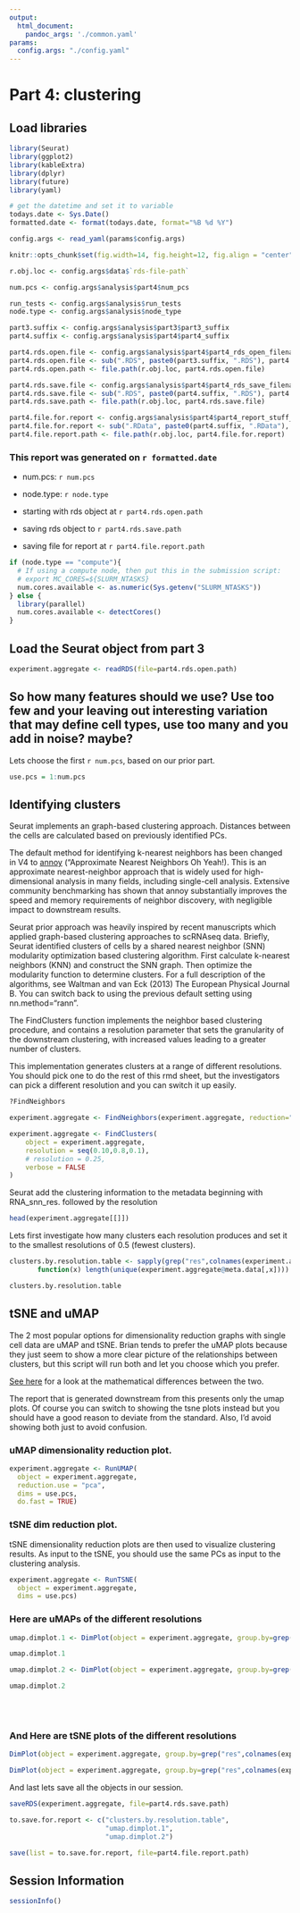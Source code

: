 ```yaml
---
output:
  html_document:
    pandoc_args: './common.yaml'
params:
  config.args: "./config.yaml"
---
```


# Part 4: clustering

## Load libraries
```r
library(Seurat)
library(ggplot2)
library(kableExtra)
library(dplyr)
library(future)
library(yaml)
```

```r
# get the datetime and set it to variable
todays.date <- Sys.Date()
formatted.date <- format(todays.date, format="%B %d %Y")

config.args <- read_yaml(params$config.args)
```

```r
knitr::opts_chunk$set(fig.width=14, fig.height=12, fig.align = "center") 
```


```r
r.obj.loc <- config.args$data$`rds-file-path`

num.pcs <- config.args$analysis$part4$num_pcs

run_tests <- config.args$analysis$run_tests
node.type <- config.args$analysis$node_type

part3.suffix <- config.args$analysis$part3$part3_suffix
part4.suffix <- config.args$analysis$part4$part4_suffix

part4.rds.open.file <- config.args$analysis$part4$part4_rds_open_filename
part4.rds.open.file <- sub(".RDS", paste0(part3.suffix, ".RDS"), part4.rds.open.file )
part4.rds.open.path <- file.path(r.obj.loc, part4.rds.open.file)

part4.rds.save.file <- config.args$analysis$part4$part4_rds_save_filename
part4.rds.save.file <- sub(".RDS", paste0(part4.suffix, ".RDS"), part4.rds.save.file )
part4.rds.save.path <- file.path(r.obj.loc, part4.rds.save.file)

part4.file.for.report <- config.args$analysis$part4$part4_report_stuff_filename
part4.file.for.report <- sub(".RData", paste0(part4.suffix, ".RData"), part4.file.for.report )
part4.file.report.path <- file.path(r.obj.loc, part4.file.for.report)
```

### This report was generated on `r formatted.date`

* num.pcs: `r num.pcs`
* node.type: `r node.type`

* starting with rds object at `r part4.rds.open.path`
* saving rds object to `r part4.rds.save.path`
* saving file for report at `r part4.file.report.path`

```r
if (node.type == "compute"){
  # If using a compute node, then put this in the submission script:
  # export MC_CORES=${SLURM_NTASKS}
  num.cores.available <- as.numeric(Sys.getenv("SLURM_NTASKS"))
} else {
  library(parallel) 
  num.cores.available <- detectCores() 
}
```

## Load the Seurat object from part 3

```r
experiment.aggregate <- readRDS(file=part4.rds.open.path)
```


## So how many features should we use? Use too few and your leaving out interesting variation that may define cell types, use too many and you add in noise? maybe?

Lets choose the first `r num.pcs`, based on our prior part.

```r
use.pcs = 1:num.pcs
```

## Identifying clusters

Seurat implements an graph-based clustering approach. Distances between the cells are calculated based on previously identified PCs. 

The default method for identifying k-nearest neighbors has been changed in V4 to [annoy](https://github.com/spotify/annoy) ("Approximate Nearest Neighbors Oh Yeah!). This is an approximate nearest-neighbor approach that is widely used for high-dimensional analysis in many fields, including single-cell analysis. Extensive community benchmarking has shown that annoy substantially improves the speed and memory requirements of neighbor discovery, with negligible impact to downstream results. 



Seurat prior approach was heavily inspired by recent manuscripts which applied graph-based clustering approaches to scRNAseq data. Briefly, Seurat identified clusters of cells by a shared nearest neighbor (SNN) modularity optimization based clustering algorithm. First calculate k-nearest neighbors (KNN) and construct the SNN graph. Then optimize the modularity function to determine clusters. For a full description of the algorithms, see Waltman and van Eck (2013) The European Physical Journal B. You can switch back to using the previous default setting using nn.method="rann".


The FindClusters function implements the neighbor based clustering procedure, and contains a resolution parameter that sets the granularity of the downstream clustering, with increased values leading to a greater number of clusters. 

This implementation generates clusters at a range of different resolutions. You should pick one to do the rest of this rmd sheet, but the investigators can pick a different resolution and you can switch it up easily.

```r
?FindNeighbors
```

```r
experiment.aggregate <- FindNeighbors(experiment.aggregate, reduction="pca", dims = use.pcs)

experiment.aggregate <- FindClusters(
    object = experiment.aggregate,
    resolution = seq(0.10,0.8,0.1),
    # resolution = 0.25,
    verbose = FALSE
)
```


Seurat add the clustering information to the metadata beginning with RNA_snn_res. followed by the resolution

```r
head(experiment.aggregate[[]])
```


Lets first investigate how many clusters each resolution produces and set it to the smallest resolutions of 0.5 (fewest clusters).

```r
clusters.by.resolution.table <- sapply(grep("res",colnames(experiment.aggregate@meta.data),value = TRUE),
       function(x) length(unique(experiment.aggregate@meta.data[,x]))) %>% kable(caption = "Number of clusters by resolution", col.names = "Number of clusters", jalign = "c") %>% kable_styling()

clusters.by.resolution.table
```


## tSNE and uMAP
The 2 most popular options for dimensionality reduction graphs with single cell data are uMAP and tSNE. Brian tends to prefer the uMAP plots because they just seem to show a more clear picture of the relationships between clusters, but this script will run both and let you choose which you prefer. 

[See here](https://towardsdatascience.com/tsne-vs-umap-global-structure-4d8045acba17) for a look at the mathematical differences between the two.

The report that is generated downstream from this presents only the umap plots. Of course you can switch to showing the tsne plots instead but you should have a good reason to deviate from the standard. Also, I'd avoid showing both just to avoid confusion. 


### uMAP dimensionality reduction plot.

```r
experiment.aggregate <- RunUMAP(
  object = experiment.aggregate,
  reduction.use = "pca",
  dims = use.pcs,
  do.fast = TRUE)
```


### tSNE dim reduction plot.

tSNE dimensionality reduction plots are then used to visualize clustering results. As input to the tSNE, you should use the same PCs as input to the clustering analysis.

```r
experiment.aggregate <- RunTSNE(
  object = experiment.aggregate,
  dims = use.pcs)
```

### Here are uMAPs of the different resolutions
```r
umap.dimplot.1 <- DimPlot(object = experiment.aggregate, group.by=grep("res",colnames(experiment.aggregate@meta.data),value = TRUE)[1:4], ncol=2 , pt.size=1.0, reduction = "umap", label = T)

umap.dimplot.1
```

```r
umap.dimplot.2 <- DimPlot(object = experiment.aggregate, group.by=grep("res",colnames(experiment.aggregate@meta.data),value = TRUE)[5:8], ncol=2 , pt.size=1.0, reduction = "umap", label = T)

umap.dimplot.2
```


<br/>
<br/>

### And Here are tSNE plots of the different resolutions

```r
DimPlot(object = experiment.aggregate, group.by=grep("res",colnames(experiment.aggregate@meta.data),value = TRUE)[1:4], ncol=2 , pt.size=1.0, reduction = "tsne", label = T)
```

```r
DimPlot(object = experiment.aggregate, group.by=grep("res",colnames(experiment.aggregate@meta.data),value = TRUE)[5:8], ncol=2 , pt.size=1.0, reduction = "tsne", label = T)
```
And last lets save all the objects in our session.
```r
saveRDS(experiment.aggregate, file=part4.rds.save.path)

to.save.for.report <- c("clusters.by.resolution.table",
                        "umap.dimplot.1",
                        "umap.dimplot.2")

save(list = to.save.for.report, file=part4.file.report.path)


```

## Session Information
```r
sessionInfo()
```
